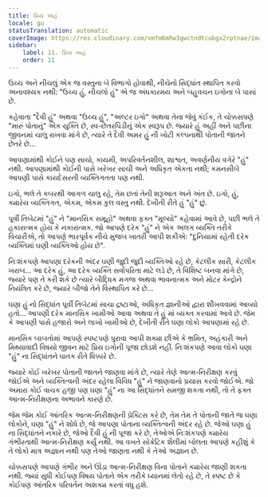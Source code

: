 ```yaml
---
title: પ્રિય અહં
locale: gu
statusTranslation: automatic
coverImage: https://res.cloudinary.com/xmfm6mhw3gwctndtcubgx2rptnae/image/upload/v1740468922/small_cover_tratado_de_psicologia_revolucionaria_a4c0dca4e0.webp
sidebar:
    label: 11. પ્રિય અહં
    order: 11
---
```

ઉચ્ચ અને નીચલું એક જ વસ્તુના બે વિભાગો હોવાથી, નીચેનો સિદ્ધાંત સ્થાપિત કરવો અનાવશ્યક નથી: "ઉચ્ચ હું, નીચલો હું" એ જ અંધકારમય અને બહુવચન ઇગોના બે પાસાં છે.

કહેવાતા "દૈવી હું" અથવા "ઉચ્ચ હું", "અલ્ટર ઇગો" અથવા તેના જેવું કંઈક, તે ચોક્કસપણે "મારું પોતાનું" એક યુક્તિ છે, સ્વ-છેતરપિંડીનું એક સ્વરૂપ છે. જ્યારે હું અહીં અને પછીના જીવનમાં ચાલુ રાખવા માંગે છે, ત્યારે તે દૈવી અમર હું ની ખોટી કલ્પનાથી પોતાની જાતને છેતરે છે...

આપણામાંથી કોઈને પણ સાચો, કાયમી, અપરિવર્તનશીલ, શાશ્વત, અવર્ણનીય વગેરે "હું" નથી. આપણામાંથી કોઈની પાસે ખરેખર સાચી અને અધિકૃત એકતા નથી; કમનસીબે આપણી પાસે કાયદેસરની વ્યક્તિગતતા પણ નથી.

ઇગો, ભલે તે કબરથી આગળ ચાલુ રહે, તેમ છતાં તેની શરૂઆત અને અંત છે. ઇગો, હું, ક્યારેય વ્યક્તિગત, એકમ, એકમ કુલ વસ્તુ નથી. દેખીતી રીતે હું "હું" છું.

પૂર્વી તિબેટમાં "હું" ને "માનસિક સમૂહો" અથવા ફક્ત "મૂલ્યો" કહેવામાં આવે છે, પછી ભલે તે હકારાત્મક હોય કે નકારાત્મક. જો આપણે દરેક "હું" ને એક અલગ વ્યક્તિ તરીકે વિચારીએ, તો આપણે ભારપૂર્વક નીચે મુજબ ખાતરી આપી શકીએ: "દુનિયામાં રહેતી દરેક વ્યક્તિમાં ઘણી વ્યક્તિઓ હોય છે".

નિઃશંકપણે આપણા દરેકની અંદર ઘણી જુદી જુદી વ્યક્તિઓ રહે છે, કેટલીક સારી, કેટલીક ખરાબ... આ દરેક હું, આ દરેક વ્યક્તિ સર્વોપરિતા માટે લડે છે, તે વિશિષ્ટ બનવા માંગે છે, જ્યારે પણ તે કરી શકે છે ત્યારે બૌદ્ધિક મગજ અથવા ભાવનાત્મક અને મોટર કેન્દ્રોને નિયંત્રિત કરે છે, જ્યારે બીજો તેને વિસ્થાપિત કરે છે...

ઘણા હું નો સિદ્ધાંત પૂર્વી તિબેટમાં સાચા દ્રષ્ટાઓ, અધિકૃત જ્ઞાનીઓ દ્વારા શીખવવામાં આવ્યો હતો... આપણી દરેક માનસિક ખામીઓ આવા અથવા તે હું માં વ્યક્ત કરવામાં આવે છે. જેમ કે આપણી પાસે હજારો અને લાખો ખામીઓ છે, દેખીતી રીતે ઘણા લોકો આપણામાં રહે છે.

માનસિક બાબતોમાં આપણે સ્પષ્ટપણે પુરાવા આપી શક્યા છીએ કે ભ્રમિત, અહંકારી અને મિથ્યાવાદી વિષયો જીવન માટે પ્રિય ઇગોની પૂજા છોડશે નહીં. નિઃશંકપણે આવા લોકો ઘણા "હું" ના સિદ્ધાંતને ઘાતક રીતે ધિક્કારે છે.

જ્યારે કોઈ ખરેખર પોતાની જાતને જાણવા માંગે છે, ત્યારે તેણે આત્મ-નિરીક્ષણ કરવું જોઈએ અને વ્યક્તિત્વની અંદર રહેલા વિવિધ "હું" ને જાણવાનો પ્રયાસ કરવો જોઈએ. જો અમારા કોઈ વાચક હજી પણ ઘણા "હું" ના આ સિદ્ધાંતને સમજી શકતા નથી, તો તે ફક્ત આત્મ-નિરીક્ષણના અભાવને કારણે છે.

જેમ જેમ કોઈ આંતરિક આત્મ-નિરીક્ષણની પ્રેક્ટિસ કરે છે, તેમ તેમ તે પોતાની જાતે જ ઘણા લોકોને, ઘણા "હું" ને શોધે છે, જે આપણા પોતાના વ્યક્તિત્વની અંદર રહે છે. જેઓ ઘણા હું ના સિદ્ધાંતને નકારે છે, જેઓ દૈવી હું ની પૂજા કરે છે, તેઓએ નિઃશંકપણે ક્યારેય ગંભીરતાથી આત્મ-નિરીક્ષણ કર્યું નથી. આ વખતે સોક્રેટિક શૈલીમાં બોલતા આપણે કહીશું કે તે લોકો માત્ર અજ્ઞાન નથી પણ તેઓ જાણતા નથી કે તેઓ અજ્ઞાન છે.

ચોક્કસપણે આપણે ગંભીર અને ઊંડા આત્મ-નિરીક્ષણ વિના પોતાને ક્યારેય જાણી શકતા નથી. જ્યાં સુધી કોઈપણ વિષય પોતાને એક તરીકે ધ્યાનમાં લેતો રહે છે, તે સ્પષ્ટ છે કે કોઈપણ આંતરિક પરિવર્તન અશક્ય કરતાં વધુ હશે.

